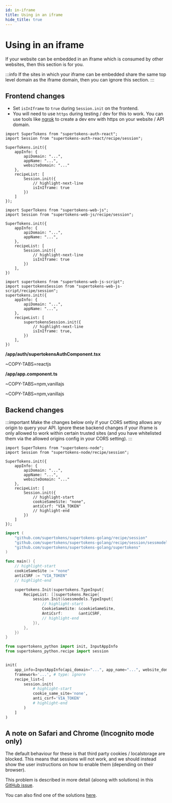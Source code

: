 ```yaml
---
id: in-iframe
title: Using in an iframe
hide_title: true
---
```


<!-- COPY DOCS -->
<!-- ./session/common-customizations/sessions/in-iframe.mdx -->


# Using in an iframe

If your website can be embedded in an iframe which is consumed by other websites, then this section is for you. 

:::info
If the sites in which your iframe can be embedded share the same top level domain as the iframe domain, then you can ignore this section.
:::

## Frontend changes

- Set `isInIframe` to `true` during `Session.init` on the frontend.
- You will need to use `https` during testing / dev for this to work. You can use tools like [ngrok](https://ngrok.com/) to create a dev env with https on your website / API domain. 

<FrontendSDKTabs>
<TabItem value="reactjs">

```tsx
import SuperTokens from "supertokens-auth-react";
import Session from "supertokens-auth-react/recipe/session";

SuperTokens.init({
    appInfo: {
        apiDomain: "...",
        appName: "...",
        websiteDomain: "..."
    },
    recipeList: [
        Session.init({
            // highlight-next-line
            isInIframe: true
        })
    ]
});
```
</TabItem>
<TabItem value="vanillajs">

<NpmOrScriptTabs>
<TabItem value="npm">

```tsx
import SuperTokens from "supertokens-web-js";
import Session from "supertokens-web-js/recipe/session";

SuperTokens.init({
    appInfo: {
        apiDomain: "...",
        appName: "...",
    },
    recipeList: [
        Session.init({
            // highlight-next-line
            isInIframe: true
        })
    ],
})
```

</TabItem>
<TabItem value="script">

```tsx
import supertokens from "supertokens-web-js-script";
import supertokensSession from "supertokens-web-js-script/recipe/session";
supertokens.init({
    appInfo: {
        apiDomain: "...",
        appName: "...",
    },
    recipeList: [
        supertokensSession.init({
            // highlight-next-line
            isInIframe: true,
        })
    ],
})
```

</TabItem>
</NpmOrScriptTabs>
</TabItem>

<TabItem value="angular">

<AngularUIImplementation>

<Answer title="Prebuilt UI"> 

<SessionConfigDisclaimer>

**/app/auth/supertokensAuthComponent.tsx**

~COPY-TABS=reactjs

**/app/app.component.ts**

~COPY-TABS=npm,vanillajs

</SessionConfigDisclaimer>

</Answer>

<Answer title="Custom UI"> 

~COPY-TABS=npm,vanillajs

</Answer>

</AngularUIImplementation>

</TabItem>

</FrontendSDKTabs>

## Backend changes

:::important
Make the changes below only if your CORS setting allows any origin to query your API. Ignore these backend changes if your iframe is only allowed to work within certain trusted sites (and you have whitelisted them via the allowed origins config in your CORS setting).
:::

<BackendSDKTabs>
<TabItem value="nodejs">

```tsx
import SuperTokens from "supertokens-node";
import Session from "supertokens-node/recipe/session";

SuperTokens.init({
    appInfo: {
        apiDomain: "...",
        appName: "...",
        websiteDomain: "..."
    },
    recipeList: [
        Session.init({
            // highlight-start
            cookieSameSite: "none",
            antiCsrf: "VIA_TOKEN"
            // highlight-end
        })
    ]
});
```
</TabItem>
<TabItem value="go">

```go
import (
	"github.com/supertokens/supertokens-golang/recipe/session"
	"github.com/supertokens/supertokens-golang/recipe/session/sessmodels"
	"github.com/supertokens/supertokens-golang/supertokens"
)

func main() {
	// highlight-start
	cookieSameSite := "none"
	antiCSRF := "VIA_TOKEN"
	// highlight-end

	supertokens.Init(supertokens.TypeInput{
		RecipeList: []supertokens.Recipe{
			session.Init(&sessmodels.TypeInput{
				// highlight-start
				CookieSameSite: &cookieSameSite,
				AntiCsrf:       &antiCSRF,
				// highlight-end
			}),
		},
	})
}
```
</TabItem>
<TabItem value="python">

```python
from supertokens_python import init, InputAppInfo
from supertokens_python.recipe import session


init(
    app_info=InputAppInfo(api_domain="...", app_name="...", website_domain="..."),
    framework='...', # type: ignore
    recipe_list=[
        session.init(
            # highlight-start
            cookie_same_site='none',
            anti_csrf='VIA_TOKEN'
            # highlight-end
        )
    ]
)
```

</TabItem>
</BackendSDKTabs>

## A note on Safari and Chrome (Incognito mode only)

The default behaviour for these is that third party cookies / localstorage are blocked. This means that sessions will not work, and we should instead show the user instructions on how to enable them (depending on their browser).

This problem is described in more detail (aloong with solutions) in this [GitHub issue](https://github.com/supertokens/supertokens-core/issues/280).

You can also find one of the solutions [here](../../advanced-customizations/examples/localstorage/about).
